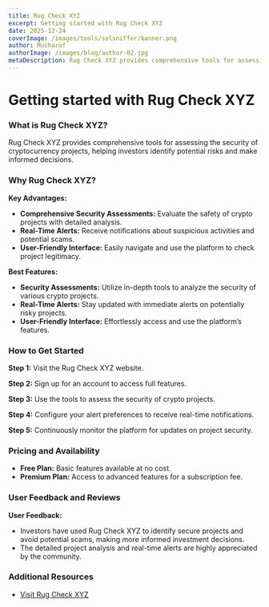 ```yaml
---
title: Rug Check XYZ
excerpt: Getting started with Rug Check XYZ
date: 2025-12-24
coverImage: /images/tools/solsniffer/banner.png
author: Musharof
authorImage: /images/blog/author-02.jpg
metaDescription: Rug Check XYZ provides comprehensive tools for assessing the security of cryptocurrency projects. Learn what it is & get started with it today. Find Dexscreener, Solana Explorer and other tools today.
---
```


# Getting started with Rug Check XYZ

### What is Rug Check XYZ?

Rug Check XYZ provides comprehensive tools for assessing the security of cryptocurrency projects, helping investors identify potential risks and make informed decisions.

### Why Rug Check XYZ?

**Key Advantages:**
- **Comprehensive Security Assessments:** Evaluate the safety of crypto projects with detailed analysis.
- **Real-Time Alerts:** Receive notifications about suspicious activities and potential scams.
- **User-Friendly Interface:** Easily navigate and use the platform to check project legitimacy.

**Best Features:**
- **Security Assessments:** Utilize in-depth tools to analyze the security of various crypto projects.
- **Real-Time Alerts:** Stay updated with immediate alerts on potentially risky projects.
- **User-Friendly Interface:** Effortlessly access and use the platform’s features.

### How to Get Started

**Step 1:** Visit the Rug Check XYZ website.

**Step 2:** Sign up for an account to access full features.

**Step 3:** Use the tools to assess the security of crypto projects.

**Step 4:** Configure your alert preferences to receive real-time notifications.

**Step 5:** Continuously monitor the platform for updates on project security.

### Pricing and Availability

- **Free Plan:** Basic features available at no cost.
- **Premium Plan:** Access to advanced features for a subscription fee.

### User Feedback and Reviews

**User Feedback:**
- Investors have used Rug Check XYZ to identify secure projects and avoid potential scams, making more informed investment decisions.
- The detailed project analysis and real-time alerts are highly appreciated by the community.

### Additional Resources

- [Visit Rug Check XYZ](https://rugcheckxyz.com)